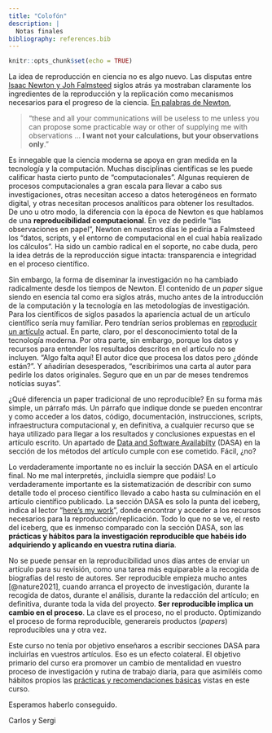 ```yaml
---
title: "Colofón"
description: |
  Notas finales
bibliography: references.bib
---
```


```r
knitr::opts_chunk$set(echo = TRUE)
```

La idea de reproducción en ciencia no es algo nuevo. Las disputas entre [Isaac Newton y Joh Falmsteed](https://cgranell.github.io/rrp21/slides/slides11_01.html#17) siglos atrás ya mostraban claramente los ingredientes de la reproducción y la replicación como mecanismos necesarios para el progreso de la ciencia. [En palabras de Newton](https://cgranell.github.io/rrp21/slides/slides11_01.html#20),

> "these and all your communications will be useless to me unless you can propose some practicable way or other of supplying me with observations ... **I want not your calculations, but your observations only**."

Es innegable que la ciencia moderna se apoya en gran medida en la tecnología y la computación. Muchas disciplinas científicas se les puede calificar hasta cierto punto de "computacionales". Algunas requieren de procesos computacionales a gran escala para llevar a cabo sus investigaciones, otras necesitan acceso a datos heterogéneos en formato digital, y otras necesitan procesos analíticos para obtener los resultados. De uno u otro modo, la diferencia con la época de Newton es que hablamos de una **reproducibilidad computacional**. En vez de pedirle "las observaciones en papel", Newton en nuestros días le pediría a Falmsteed los "datos, scripts, y el entorno de computacional en el cual había realizado los cálculos". Ha sido un cambio radical en el soporte, no cabe duda, pero la idea detrás de la reproducción sigue intacta: transparencia e integridad en el proceso científico.

Sin embargo, la forma de diseminar la investigación no ha cambiado radicalmente desde los tiempos de Newton. El contenido de un *paper* sigue siendo en esencia tal como era siglos atrás, mucho antes de la introducción de la computación y la tecnología en las metodologías de investigación. Para los científicos de siglos pasados la apariencia actual de un artículo científico sería muy familiar. Pero tendrían serios problemas en [reproducir un artículo](https://cgranell.github.io/rrp21/slides/slides11_01.html#54) actual. En parte, claro, por el desconocimiento total de la tecnología moderna. Por otra parte, sin embargo, porque los datos y recursos para entender los resultados descritos en el artículo no se incluyen. "Algo falta aquí! El autor dice que procesa los datos pero ¿dónde están?". Y añadirían desesperados, "escribirimos una carta al autor para pedirle los datos originales. Seguro que en un par de meses tendremos notícias suyas".

¿Qué diferencia un paper tradicional de uno reproducible? En su forma más simple, un párrafo más. Un párrafo que indique donde se pueden encontrar y como acceder a los datos, código, documentación, instrucciones, scripts, infraestructura computacional y, en definitiva, a cualquier recurso que se haya utilizado para llegar a los resultados y conclusiones expuestas en el artículo escrito. Un apartado de [Data and Software Availabilty](https://doi.org/10.17605/OSF.IO/CB7Z8) (DASA) en la sección de los métodos del artículo cumple con ese cometido. Fácil, ¿no?

Lo verdaderamente importante no es incluir la sección DASA en el artículo final. No me mal interpretés, ¡incluidla siempre que podáis! Lo verdaderamente importante es la sistematización de describir con sumo detalle todo el proceso científico llevado a cabo hasta su culminación en el artículo científico publicado. La sección DASA es solo la punta del iceberg, indica al lector "[here's my work](https://cgranell.github.io/rrp21/slides/slides11_01.html#41)", donde encontrar y acceder a los recursos necesarios para la reproducción/replicación. Todo lo que no se ve, el resto del iceberg, que es inmenso comparado con la sección DASA, son las **prácticas y hábitos para la investigación reproducible que habéis ido adquiriendo y aplicando en vuestra rutina diaria**.

No se puede pensar en la reproducibilidad unos días antes de enviar un artículo para su revisión, como una tarea más equiparable a la recogida de biografías del resto de autores. Ser reproducible empieza mucho antes [@nature2021], cuando arranca el proyecto de investigación, durante la recogida de datos, durante el análisis, durante la redacción del artículo; en definitiva, durante toda la vida del proyecto. **Ser reproducible implica un cambio en el proceso**. La clave es el proceso, no el producto. Optimizando el proceso de forma reproducible, generareis productos (*papers*) reproducibles una y otra vez.

Este curso no tenía por objetivo enseñaros a escribir secciones DASA para incluirlas en vuestros artículos. Eso es un efecto colateral. El objetivo primario del curso era promover un cambio de mentalidad en vuestro proceso de investigación y rutina de trabajo diaria, para que asimiléis como hábitos propios las [prácticas y recomendaciones básicas](https://cgranell.github.io/rrp21/slides/slides21_01.html) vistas en este curso.

Esperamos haberlo conseguido.

Carlos y Sergi
